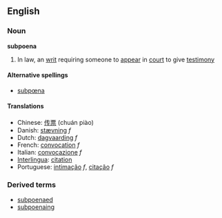 ==English==
===Noun===
{{wikipedia}}
'''subpoena'''

# In law, an [[writ]] requiring someone to [[appear]] in [[court]] to give [[testimony]]

====Alternative spellings====
*[[subpœna]]

====Translations====
*Chinese: [[传票]] (chuán piào)
*Danish: [[stævning]] ''f''
*Dutch: [[dagvaarding]] ''f''
*French: [[convocation]] ''f''
*Italian: [[convocazione]] ''f''
*[[Interlingua]]: [[citation]]
*Portuguese: [[intimação]] ''f'', [[citação]] ''f''

===Derived terms===
*[[subpoenaed]]
*[[subpoenaing]]
